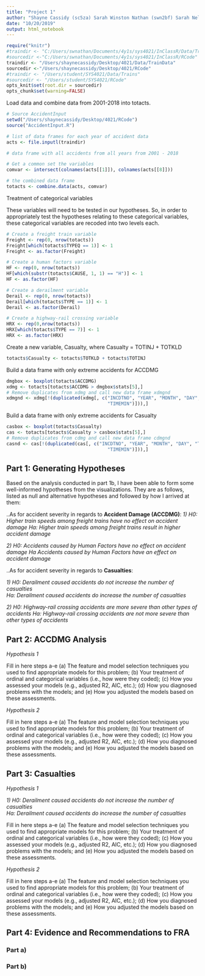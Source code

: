 ```yaml
---
title: "Project 1"
author: "Shayne Cassidy (sc5za) Sarah Winston Nathan (swn2bf) Sarah Nelson (skn5mq)"
date: "10/20/2019"
output: html_notebook
---
```


```r
require("knitr")
#traindir <- "C:/Users/swnathan/Documents/4y1s/sys4021/InClassR/Data/TrainData"
#sourcedir <-"C:/Users/swnathan/Documents/4y1s/sys4021/InClassR/RCode"
traindir <- "/Users/shaynecassidy/Desktop/4021/Data/TrainData"
sourcedir <-"/Users/shaynecassidy/Desktop/4021/RCode"
#traindir <- "/Users/student/SYS4021/Data/Trains"
#sourcedir <- "/Users/student/SYS4021/RCode"
opts_knit$set(root.dir = sourcedir)
opts_chunk$set(warning=FALSE)
```

Load data and combine data from 2001-2018 into totacts.
```r
# Source AccidentInput
setwd("/Users/shaynecassidy/Desktop/4021/RCode")
source("AccidentInput.R")

# list of data frames for each year of accident data
acts <- file.inputl(traindir)

# data frame with all accidents from all years from 2001 - 2018

# Get a common set the variables
comvar <- intersect(colnames(acts[[1]]), colnames(acts[[8]]))

# the combined data frame
totacts <- combine.data(acts, comvar)
```
Treatment of categorical variables

These variables will need to be tested in our hypotheses. So, in order to appropriately test the hypotheses relating to these categorical variables, these categorical variables are recoded into two levels each. 
```r
# Create a freight train variable
Freight <- rep(0, nrow(totacts))
Freight[which(totacts$TYPEQ == 1)] <- 1
Freight <- as.factor(Freight)

# Create a human factors variable
HF <- rep(0, nrow(totacts))
HF[which(substr(totacts$CAUSE, 1, 1) == "H")] <- 1
HF <- as.factor(HF)

# Create a derailment variable
Derail <- rep(0, nrow(totacts))
Derail[which(totacts$TYPE == 1)] <- 1 
Derail <- as.factor(Derail)

# Create a highway-rail crossing variable
HRX <- rep(0,nrow(totacts))
HRX[which(totacts$TYPE == 7)] <- 1
HRX <- as.factor(HRX)
```

Create a new variable, Casualty, where Casualty = TOTINJ + TOTKLD
```r
totacts$Casualty <- totacts$TOTKLD + totacts$TOTINJ
```

Build a data frame with only extreme accidents for ACCDMG
```r
dmgbox <- boxplot(totacts$ACCDMG)
xdmg <- totacts[totacts$ACCDMG > dmgbox$stats[5],]
# Remove duplicates from xdmg and call new data frame xdmgnd
xdmgnd <- xdmg[!(duplicated(xdmg[, c("INCDTNO", "YEAR", "MONTH", "DAY", "TIMEHR",
                                     "TIMEMIN")])),]
```

Build a data frame with only extreme accidents for Casualty
```r
casbox <- boxplot(totacts$Casualty)
cas <- totacts[totacts$Casualty > casbox$stats[5],]
# Remove duplicates from cdmg and call new data frame cdmgnd
casnd <- cas[!(duplicated(cas[, c("INCDTNO", "YEAR", "MONTH", "DAY", "TIMEHR",
                                     "TIMEMIN")])),]
```

## Part 1: Generating Hypotheses

Based on the analysis conducted in part 1b, I have been able to form some well-informed hypotheses from the visualizations. They are as follows, listed as null and alternative hypotheses and followed by how I arrived at them:

..As for accident severity in regards to **Accident Damage (ACCDMG)**:
*1) H0: Higher train speeds among freight trains have no effect on accident damage*
*Ha: Higher train speeds among freight trains result in higher accident damage*

*2) H0: Accidents caused by Human Factors have no effect on accident damage*
*Ha Accidents caused by Human Factors have an effect on accident damage*

..As for accident severity in regards to **Casualties**: 

*1) H0: Derailment caused accidents do not increase the number of casualties*  
*Ha: Derailment caused accidents do increase the number of casualties* 

*2) H0: Highway-rail crossing accidents are more severe than other types of accidents*
*Ha: Highway-rail crossing accidents are not more severe than other types of accidents*

## Part 2: ACCDMG Analysis

*Hypothesis 1*

Fill in here steps a-e
(a) The feature and model selection techniques you used to find appropriate models for this problem;
(b) Your treatment of ordinal and categorical variables (i.e., how were
they coded);
(c) How you assessed your models (e.g., adjusted R2, AIC, etc.);
(d) How you diagnosed problems with the models; and
(e) How you adjusted the models based on these assessments.


*Hypothesis 2*

Fill in here steps a-e
(a) The feature and model selection techniques you used to find appropriate models for this problem;
(b) Your treatment of ordinal and categorical variables (i.e., how were
they coded);
(c) How you assessed your models (e.g., adjusted R2, AIC, etc.);
(d) How you diagnosed problems with the models; and
(e) How you adjusted the models based on these assessments.


## Part 3: Casualties

*Hypothesis 1*

*1) H0: Derailment caused accidents do not increase the number of casualties*  
*Ha: Derailment caused accidents do increase the number of casualties* 

Fill in here steps a-e
(a) The feature and model selection techniques you used to find appropriate models for this problem;
(b) Your treatment of ordinal and categorical variables (i.e., how were
they coded);
(c) How you assessed your models (e.g., adjusted R2, AIC, etc.);
(d) How you diagnosed problems with the models; and
(e) How you adjusted the models based on these assessments.


*Hypothesis 2* 

Fill in here steps a-e
(a) The feature and model selection techniques you used to find appropriate models for this problem;
(b) Your treatment of ordinal and categorical variables (i.e., how were
they coded);
(c) How you assessed your models (e.g., adjusted R2, AIC, etc.);
(d) How you diagnosed problems with the models; and
(e) How you adjusted the models based on these assessments.


## Part 4: Evidence and Recommendations to FRA

### Part a)

### Part b)